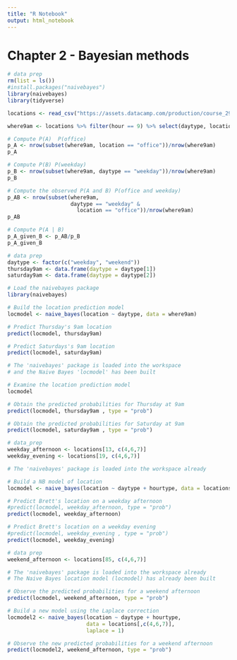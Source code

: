 ```yaml
---
title: "R Notebook"
output: html_notebook
---
```


# Chapter 2 - Bayesian methods

```r
# data prep
rm(list = ls())
#install.packages("naivebayes")
library(naivebayes)
library(tidyverse)

locations <- read_csv("https://assets.datacamp.com/production/course_2906/datasets/locations.csv")

where9am <- locations %>% filter(hour == 9) %>% select(daytype, location)
```


```r
# Compute P(A)  P(office)
p_A <- nrow(subset(where9am, location == "office"))/nrow(where9am)
p_A

# Compute P(B) P(weekday)
p_B <- nrow(subset(where9am, daytype == "weekday"))/nrow(where9am)
p_B

# Compute the observed P(A and B) P(office and weekday)
p_AB <- nrow(subset(where9am,
                    daytype == "weekday" &
                      location == "office"))/nrow(where9am)
p_AB

# Compute P(A | B)
p_A_given_B <- p_AB/p_B
p_A_given_B
```

```r
# data prep
daytype <- factor(c("weekday", "weekend"))
thursday9am <- data.frame(daytype = daytype[1])
saturday9am <- data.frame(daytype = daytype[2])
```


```r
# Load the naivebayes package
library(naivebayes)

# Build the location prediction model
locmodel <- naive_bayes(location ~ daytype, data = where9am)

# Predict Thursday's 9am location
predict(locmodel, thursday9am)

# Predict Saturdays's 9am location
predict(locmodel, saturday9am)
```

```r
# The 'naivebayes' package is loaded into the workspace
# and the Naive Bayes 'locmodel' has been built

# Examine the location prediction model
locmodel

# Obtain the predicted probabilities for Thursday at 9am
predict(locmodel, thursday9am , type = "prob")

# Obtain the predicted probabilities for Saturday at 9am
predict(locmodel, saturday9am , type = "prob")
```

```r
# data_prep
weekday_afternoon <- locations[13, c(4,6,7)]
weekday_evening <- locations[19, c(4,6,7)]

# The 'naivebayes' package is loaded into the workspace already

# Build a NB model of location
locmodel <- naive_bayes(location ~ daytype + hourtype, data = locations[,c(4,6,7)])

# Predict Brett's location on a weekday afternoon
#predict(locmodel, weekday_afternoon, type = "prob")
predict(locmodel, weekday_afternoon)

# Predict Brett's location on a weekday evening
#predict(locmodel, weekday_evening , type = "prob")
predict(locmodel, weekday_evening)
```

```r
# data prep
weekend_afternoon <- locations[85, c(4,6,7)]

# The 'naivebayes' package is loaded into the workspace already
# The Naive Bayes location model (locmodel) has already been built

# Observe the predicted probabilities for a weekend afternoon
predict(locmodel, weekend_afternoon, type = "prob")

# Build a new model using the Laplace correction
locmodel2 <- naive_bayes(location ~ daytype + hourtype,
                         data = locations[,c(4,6,7)],
                         laplace = 1)

# Observe the new predicted probabilities for a weekend afternoon
predict(locmodel2, weekend_afternoon, type = "prob")
```


